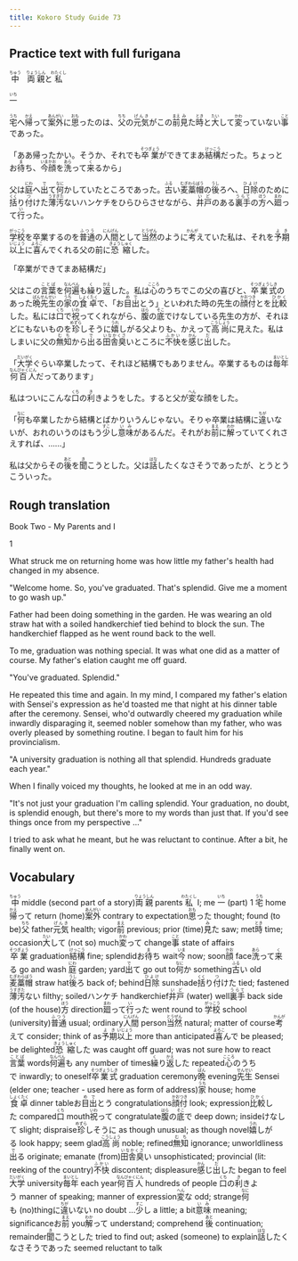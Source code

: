```yaml
---
title: Kokoro Study Guide 73
---
```


## Practice text with full furigana

<p>
<ruby><rb>中</rb><rt>ちゅう</rt></ruby>　<ruby><rb>両親</rb><rt>りょうしん</rt></ruby>と<ruby><rb>私</rb><rt>わたくし</rt></ruby>
</p>

<p>
<ruby><rb>一</rb><rt>いち</rt></ruby>
</p>

<p>
<ruby><rb>宅</rb><rt>うち</rt></ruby>へ<ruby><rb>帰</rb><rt>かえ</rt></ruby>って<ruby><rb>案外</rb><rt>あんがい</rt></ruby>に<ruby><rb>思</rb><rt>おも</rt></ruby>ったのは、<ruby><rb>父</rb><rt>ちち</rt></ruby>の<ruby><rb>元気</rb><rt>げんき</rt></ruby>がこの<ruby><rb>前</rb><rt>まえ</rt></ruby><ruby><rb>見</rb><rt>み</rt></ruby>た<ruby><rb>時</rb><rt>とき</rt></ruby>と<ruby><rb>大</rb><rt>たい</rt></ruby>して<ruby><rb>変</rb><rt>かわ</rt></ruby>っていない<ruby><rb>事</rb><rt>こと</rt></ruby>であった。
</p>

<p>
「ああ帰ったかい。そうか、それでも<ruby><rb>卒業</rb><rt>そつぎょう</rt></ruby>ができてまあ<ruby><rb>結構</rb><rt>けっこう</rt></ruby>だった。ちょっとお<ruby><rb>待</rb><rt>ま</rt></ruby>ち、<ruby><rb>今</rb><rt>いま</rt></ruby><ruby><rb>顔</rb><rt>かお</rt></ruby>を<ruby><rb>洗</rb><rt>あら</rt></ruby>って<ruby><rb>来</rb><rt>く</rt></ruby>るから」
</p>

<p>
父は<ruby><rb>庭</rb><rt>にわ</rt></ruby>へ<ruby><rb>出</rb><rt>で</rt></ruby>て<ruby><rb>何</rb><rt>なに</rt></ruby>かしていたところであった。<ruby><rb>古</rb><rt>ふる</rt></ruby>い<ruby><rb>麦藁帽</rb><rt>むぎわらぼう</rt></ruby>の<ruby><rb>後</rb><rt>うし</rt></ruby>ろへ、<ruby><rb>日除</rb><rt>ひよけ</rt></ruby>のために<ruby><rb>括</rb><rt>くく</rt></ruby>り<ruby><rb>付</rb><rt>つ</rt></ruby>けた<ruby><rb>薄汚</rb><rt>うすぎた</rt></ruby>ないハンケチをひらひらさせながら、<ruby><rb>井戸</rb><rt>いど</rt></ruby>のある<ruby><rb>裏手</rb><rt>うらて</rt></ruby>の<ruby><rb>方</rb><rt>ほう</rt></ruby>へ<ruby><rb>廻</rb><rt>まわ</rt></ruby>って<ruby><rb>行</rb><rt>い</rt></ruby>った。
</p>

<p>
<ruby><rb>学校</rb><rt>がっこう</rt></ruby>を卒業するのを<ruby><rb>普通</rb><rt>ふつう</rt></ruby>の<ruby><rb>人間</rb><rt>にんげん</rt></ruby>として<ruby><rb>当然</rb><rt>とうぜん</rt></ruby>のように<ruby><rb>考</rb><rt>かんが</rt></ruby>えていた私は、それを<ruby><rb>予期</rb><rt>よき</rt></ruby><ruby><rb>以上</rb><rt>いじょう</rt></ruby>に<ruby><rb>喜</rb><rt>よろこ</rt></ruby>んでくれる父の前に<ruby><rb>恐縮</rb><rt>きょうしゅく</rt></ruby>した。
</p>

<p>「卒業ができてまあ結構だ」</p>
<p>
父はこの<ruby><rb>言葉</rb><rt>ことば</rt></ruby>を<ruby><rb>何遍</rb><rt>なんべん</rt></ruby>も<ruby><rb>繰</rb><rt>く</rt></ruby>り<ruby><rb>返</rb><rt>かえ</rt></ruby>した。私は<ruby><rb>心</rb><rt>こころ</rt></ruby>のうちでこの父の喜びと、<ruby><rb>卒業式</rb><rt>そつぎょうしき</rt></ruby>のあった<ruby><rb>晩</rb><rt>ばん</rt></ruby><ruby><rb>先生</rb><rt>せんせい</rt></ruby>の<ruby><rb>家</rb><rt>うち</rt></ruby>の<ruby><rb>食卓</rb><rt>しょくたく</rt></ruby>で、「お<ruby><rb>目出</rb><rt>めで</rt></ruby>とう」といわれた時の先生の<ruby><rb>顔付</rb><rt>かおつき</rt></ruby>とを<ruby><rb>比較</rb><rt>ひかく</rt></ruby>した。私には<ruby><rb>口</rb><rt>くち</rt></ruby>で<ruby><rb>祝</rb><rt>いわ</rt></ruby>ってくれながら、<ruby><rb>腹</rb><rt>はら</rt></ruby>の<ruby><rb>底</rb><rt>そこ</rt></ruby>でけなしている先生の方が、それほどにもないものを<ruby><rb>珍</rb><rt>めずら</rt></ruby>しそうに<ruby><rb>嬉</rb><rt>うれ</rt></ruby>しがる父よりも、かえって<ruby><rb>高尚</rb><rt>こうしょう</rt></ruby>に見えた。私はしまいに父の<ruby><rb>無知</rb><rt>むち</rt></ruby>から<ruby><rb>出</rb><rt>で</rt></ruby>る<ruby><rb>田舎臭</rb><rt>いなかくさ</rt></ruby>いところに<ruby><rb>不快</rb><rt>ふかい</rt></ruby>を<ruby><rb>感</rb><rt>かん</rt></ruby>じ<ruby><rb>出</rb><rt>だ</rt></ruby>した。
</p>

<p>
「<ruby><rb>大学</rb><rt>だいがく</rt></ruby>ぐらい卒業したって、それほど結構でもありません。卒業するものは<ruby><rb>毎年</rb><rt>まいとし</rt></ruby><ruby><rb>何百人</rb><rt>なんびゃくにん</rt></ruby>だってあります」
</p>

<p>
私はついにこんな<ruby><rb>口</rb><rt>くち</rt></ruby>の<ruby><rb>利</rb><rt>き</rt></ruby>きようをした。すると父が<ruby><rb>変</rb><rt>へん</rt></ruby>な顔をした。
</p>

<p>
「<ruby><rb>何</rb><rt>なに</rt></ruby>も卒業したから結構とばかりいうんじゃない。そりゃ卒業は結構に<ruby><rb>違</rb><rt>ちが</rt></ruby>いないが、おれのいうのはもう<ruby><rb>少</rb><rt>すこ</rt></ruby>し<ruby><rb>意味</rb><rt>いみ</rt></ruby>があるんだ。それがお<ruby><rb>前</rb><rt>まえ</rt></ruby>に<ruby><rb>解</rb><rt>わか</rt></ruby>っていてくれさえすれば、……」
</p>

<p>
私は父からその<ruby><rb>後</rb><rt>あと</rt></ruby>を<ruby><rb>聞</rb><rt>き</rt></ruby>こうとした。父は<ruby><rb>話</rb><rt>はな</rt></ruby>したくなさそうであったが、とうとうこういった。
</p>


## Rough translation

Book Two - My Parents and I

1

What struck me on returning home was how little my father's health had changed in my absence.

"Welcome home. So, you've graduated. That's splendid. Give me a moment to go wash up."

Father had been doing something in the garden. He was wearing an old straw hat with a soiled handkerchief tied behind to block the sun. The handkerchief flapped as he went round back to the well.

To me, graduation was nothing special. It was what one did as a matter of course. My father's elation caught me off guard.

"You've graduated. Splendid."

He repeated this time and again. In my mind, I compared my father's elation with Sensei's expression as he'd toasted me that night at his dinner table after the ceremony. Sensei, who'd outwardly cheered my graduation while inwardly disparaging it, seemed nobler somehow than my father, who was overly pleased by something routine. I began to fault him for his provincialism.

"A university graduation is nothing all that splendid. Hundreds graduate each year."

When I finally voiced my thoughts, he looked at me in an odd way.

"It's not just your graduation I'm calling splendid. Your graduation, no doubt, is splendid enough, but there's more to my words than just that. If you'd see things once from my perspective ..."

I tried to ask what he meant, but he was reluctant to continue. After a bit, he finally went on.         


## Vocabulary

<p>
<span class="vocabstudy"><ruby><rb>中</rb><rt>ちゅう</rt></ruby>&nbsp;middle (second part of a story)</span><span class="vocabstudy"><ruby><rb>両親</rb><rt>りょうしん</rt></ruby>&nbsp;parents</span><span class="vocabstudy"><ruby><rb>私</rb><rt>わたくし</rt></ruby>&nbsp;I; me</span>
<span class="vocabstudy"><ruby><rb>一</rb><rt>いち</rt></ruby>&nbsp;(part) 1</span>
<span class="vocabstudy"><ruby><rb>宅</rb><rt>うち</rt></ruby>&nbsp;home</span><span class="vocabstudy"><ruby><rb>帰</rb><rt>かえ</rt></ruby>って&nbsp;return (home)</span><span class="vocabstudy"><ruby><rb>案外</rb><rt>あんがい</rt></ruby>&nbsp;contrary to expectation</span><span class="vocabstudy"><ruby><rb>思</rb><rt>おも</rt></ruby>った&nbsp;thought; found (to be)</span><span class="vocabstudy"><ruby><rb>父</rb><rt>ちち</rt></ruby>&nbsp;father</span><span class="vocabstudy"><ruby><rb>元気</rb><rt>げんき</rt></ruby>&nbsp;health; vigor</span><span class="vocabstudy"><ruby><rb>前</rb><rt>まえ</rt></ruby>&nbsp;previous; prior (time)</span><span class="vocabstudy"><ruby><rb>見</rb><rt>み</rt></ruby>た&nbsp;saw; met</span><span class="vocabstudy"><ruby><rb>時</rb><rt>とき</rt></ruby>&nbsp;time; occasion</span><span class="vocabstudy"><ruby><rb>大</rb><rt>たい</rt></ruby>して&nbsp;(not so) much</span><span class="vocabstudy"><ruby><rb>変</rb><rt>かわ</rt></ruby>って&nbsp;change</span><span class="vocabstudy"><ruby><rb>事</rb><rt>こと</rt></ruby>&nbsp;state of affairs</span>
<span class="vocabstudy"><ruby><rb>卒業</rb><rt>そつぎょう</rt></ruby>&nbsp;graduation</span><span class="vocabstudy"><ruby><rb>結構</rb><rt>けっこう</rt></ruby>&nbsp;fine; splendid</span><span class="vocabstudy">お<ruby><rb>待</rb><rt>ま</rt></ruby>ち&nbsp;wait</span><span class="vocabstudy"><ruby><rb>今</rb><rt>いま</rt></ruby>&nbsp;now; soon</span><span class="vocabstudy"><ruby><rb>顔</rb><rt>かお</rt></ruby>&nbsp;face</span><span class="vocabstudy"><ruby><rb>洗</rb><rt>あら</rt></ruby>って<ruby><rb>来</rb><rt>く</rt></ruby>る&nbsp;go and wash</span>
<span class="vocabstudy"><ruby><rb>庭</rb><rt>にわ</rt></ruby>&nbsp;garden; yard</span><span class="vocabstudy"><ruby><rb>出</rb><rt>で</rt></ruby>て&nbsp;go out to</span><span class="vocabstudy"><ruby><rb>何</rb><rt>なに</rt></ruby>か&nbsp;something</span><span class="vocabstudy"><ruby><rb>古</rb><rt>ふる</rt></ruby>い&nbsp;old</span><span class="vocabstudy"><ruby><rb>麦藁帽</rb><rt>むぎわらぼう</rt></ruby>&nbsp;straw hat</span><span class="vocabstudy"><ruby><rb>後</rb><rt>うし</rt></ruby>ろ&nbsp;back of; behind</span><span class="vocabstudy"><ruby><rb>日除</rb><rt>ひよけ</rt></ruby>&nbsp;sunshade</span><span class="vocabstudy"><ruby><rb>括</rb><rt>くく</rt></ruby>り<ruby><rb>付</rb><rt>つ</rt></ruby>けた&nbsp;tied; fastened</span><span class="vocabstudy"><ruby><rb>薄汚</rb><rt>うすぎた</rt></ruby>ない&nbsp;filthy; soiled</span><span class="vocabstudy">ハンケチ&nbsp;handkerchief</span><span class="vocabstudy"><ruby><rb>井戸</rb><rt>いど</rt></ruby>&nbsp;(water) well</span><span class="vocabstudy"><ruby><rb>裏手</rb><rt>うらて</rt></ruby>&nbsp;back side (of the house)</span><span class="vocabstudy"><ruby><rb>方</rb><rt>ほう</rt></ruby>&nbsp;direction</span><span class="vocabstudy"><ruby><rb>廻</rb><rt>まわ</rt></ruby>って<ruby><rb>行</rb><rt>い</rt></ruby>った&nbsp;went round to</span>
<span class="vocabstudy"><ruby><rb>学校</rb><rt>がっこう</rt></ruby>&nbsp;school (university)</span><span class="vocabstudy"><ruby><rb>普通</rb><rt>ふつう</rt></ruby>&nbsp;usual; ordinary</span><span class="vocabstudy"><ruby><rb>人間</rb><rt>にんげん</rt></ruby>&nbsp;person</span><span class="vocabstudy"><ruby><rb>当然</rb><rt>とうぜん</rt></ruby>&nbsp;natural; matter of course</span><span class="vocabstudy"><ruby><rb>考</rb><rt>かんが</rt></ruby>えて&nbsp;consider; think of as</span><span class="vocabstudy"><ruby><rb>予期</rb><rt>よき</rt></ruby><ruby><rb>以上</rb><rt>いじょう</rt></ruby>&nbsp;more than anticipated</span><span class="vocabstudy"><ruby><rb>喜</rb><rt>よろこ</rt></ruby>んで&nbsp;be pleased; be delighted</span><span class="vocabstudy"><ruby><rb>恐縮</rb><rt>きょうしゅく</rt></ruby>した&nbsp;was caught off guard; was not sure how to react</span>
<span class="vocabstudy"><ruby><rb>言葉</rb><rt>ことば</rt></ruby>&nbsp;words</span><span class="vocabstudy"><ruby><rb>何遍</rb><rt>なんべん</rt></ruby>も&nbsp;any number of times</span><span class="vocabstudy"><ruby><rb>繰</rb><rt>く</rt></ruby>り<ruby><rb>返</rb><rt>かえ</rt></ruby>した&nbsp;repeated</span><span class="vocabstudy"><ruby><rb>心</rb><rt>こころ</rt></ruby>のうちで&nbsp;inwardly; to oneself</span><span class="vocabstudy"><ruby><rb>卒業式</rb><rt>そつぎょうしき</rt></ruby>&nbsp;graduation ceremony</span><span class="vocabstudy"><ruby><rb>晩</rb><rt>ばん</rt></ruby>&nbsp;evening</span><span class="vocabstudy"><ruby><rb>先生</rb><rt>せんせい</rt></ruby>&nbsp;Sensei (elder one; teacher - used here as form of address)</span><span class="vocabstudy"><ruby><rb>家</rb><rt>うち</rt></ruby>&nbsp;house; home</span><span class="vocabstudy"><ruby><rb>食卓</rb><rt>しょくたく</rt></ruby>&nbsp;dinner table</span><span class="vocabstudy">お<ruby><rb>目出</rb><rt>めで</rt></ruby>とう&nbsp;congratulations</span><span class="vocabstudy"><ruby><rb>顔付</rb><rt>かおつき</rt></ruby>&nbsp;look; expression</span><span class="vocabstudy"><ruby><rb>比較</rb><rt>ひかく</rt></ruby>した&nbsp;compared</span><span class="vocabstudy"><ruby><rb>口</rb><rt>くち</rt></ruby>&nbsp;mouth</span><span class="vocabstudy"><ruby><rb>祝</rb><rt>いわ</rt></ruby>って&nbsp;congratulate</span><span class="vocabstudy"><ruby><rb>腹</rb><rt>はら</rt></ruby>の<ruby><rb>底</rb><rt>そこ</rt></ruby>で&nbsp;deep down; inside</span><span class="vocabstudy">けなして&nbsp;slight; dispraise</span><span class="vocabstudy"><ruby><rb>珍</rb><rt>めずら</rt></ruby>しそうに&nbsp;as though unusual; as though novel</span><span class="vocabstudy"><ruby><rb>嬉</rb><rt>うれ</rt></ruby>しがる&nbsp;look happy; seem glad</span><span class="vocabstudy"><ruby><rb>高尚</rb><rt>こうしょう</rt></ruby>&nbsp;noble; refined</span><span class="vocabstudy"><ruby><rb>無知</rb><rt>むち</rt></ruby>&nbsp;ignorance; unworldliness</span><span class="vocabstudy"><ruby><rb>出</rb><rt>で</rt></ruby>る&nbsp;originate; emanate (from)</span><span class="vocabstudy"><ruby><rb>田舎臭</rb><rt>いなかくさ</rt></ruby>い&nbsp;unsophisticated; provincial (lit: reeking of the country)</span><span class="vocabstudy"><ruby><rb>不快</rb><rt>ふかい</rt></ruby>&nbsp;discontent; displeasure</span><span class="vocabstudy"><ruby><rb>感</rb><rt>かん</rt></ruby>じ<ruby><rb>出</rb><rt>だ</rt></ruby>した&nbsp;began to feel</span>
<span class="vocabstudy"><ruby><rb>大学</rb><rt>だいがく</rt></ruby>&nbsp;university</span><span class="vocabstudy"><ruby><rb>毎年</rb><rt>まいとし</rt></ruby>&nbsp;each year</span><span class="vocabstudy"><ruby><rb>何百人</rb><rt>なんびゃくにん</rt></ruby>&nbsp;hundreds of people</span>
<span class="vocabstudy"><ruby><rb>口</rb><rt>くち</rt></ruby>の<ruby><rb>利</rb><rt>き</rt></ruby>きよう&nbsp;manner of speaking; manner of expression</span><span class="vocabstudy"><ruby><rb>変</rb><rt>へん</rt></ruby>な&nbsp;odd; strange</span>
<span class="vocabstudy"><ruby><rb>何</rb><rt>なに</rt></ruby>も&nbsp;(no)thing</span><span class="vocabstudy">に<ruby><rb>違</rb><rt>ちが</rt></ruby>いない&nbsp;no doubt ...</span><span class="vocabstudy"><ruby><rb>少</rb><rt>すこ</rt></ruby>し&nbsp;a little; a bit</span><span class="vocabstudy"><ruby><rb>意味</rb><rt>いみ</rt></ruby>&nbsp;meaning; significance</span><span class="vocabstudy">お<ruby><rb>前</rb><rt>まえ</rt></ruby>&nbsp;you</span><span class="vocabstudy"><ruby><rb>解</rb><rt>わか</rt></ruby>って&nbsp;understand; comprehend</span>
<span class="vocabstudy"><ruby><rb>後</rb><rt>あと</rt></ruby>&nbsp;continuation; remainder</span><span class="vocabstudy"><ruby><rb>聞</rb><rt>き</rt></ruby>こうとした&nbsp;tried to find out; asked (someone) to explain</span><span class="vocabstudy"><ruby><rb>話</rb><rt>はな</rt></ruby>したくなさそうであった&nbsp;seemed reluctant to talk</span>
</p>

